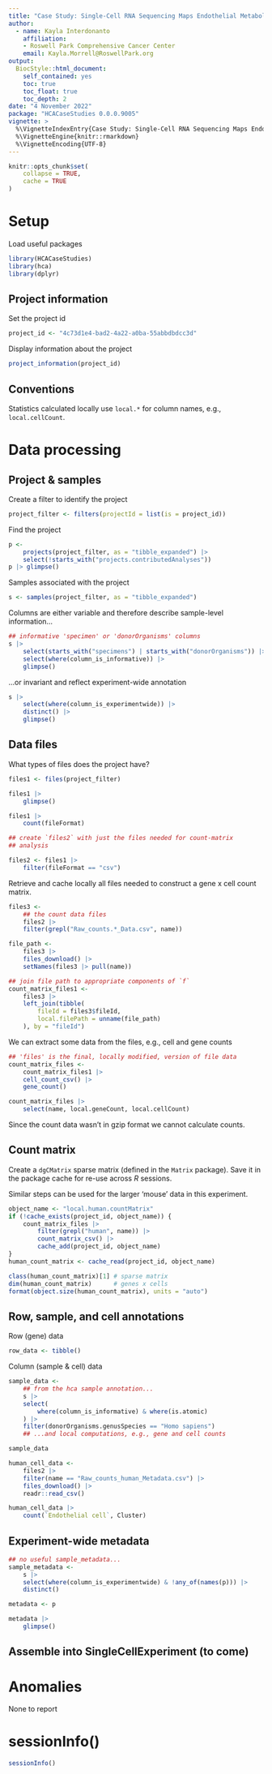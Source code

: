 ```yaml
---
title: "Case Study: Single-Cell RNA Sequencing Maps Endothelial Metabolic Plasticity in Pathological Angiogenesis"
author:
  - name: Kayla Interdonanto
    affiliation:
    - Roswell Park Comprehensive Cancer Center
    email: Kayla.Morrell@RoswellPark.org
output:
  BiocStyle::html_document:
    self_contained: yes
    toc: true
    toc_float: true
    toc_depth: 2
date: "4 November 2022"
package: "HCACaseStudies 0.0.0.9005"
vignette: >
  %\VignetteIndexEntry{Case Study: Single-Cell RNA Sequencing Maps Endothelial Metabolic Plasticity in Pathological Angiogenesis }
  %\VignetteEngine{knitr::rmarkdown}
  %\VignetteEncoding{UTF-8}
---
```


```r
knitr::opts_chunk$set(
    collapse = TRUE,
    cache = TRUE
)
```

# Setup

Load useful packages

```r
library(HCACaseStudies)
library(hca)
library(dplyr)
```

## Project information

Set the project id

```r
project_id <- "4c73d1e4-bad2-4a22-a0ba-55abbdbdcc3d"
```

Display information about the project

```r
project_information(project_id)
```

## Conventions

Statistics calculated locally use `local.*` for column names, e.g.,
`local.cellCount`.

# Data processing

## Project & samples

Create a filter to identify the project

```r
project_filter <- filters(projectId = list(is = project_id))
```

Find the project

```r
p <-
    projects(project_filter, as = "tibble_expanded") |>
    select(!starts_with("projects.contributedAnalyses"))
p |> glimpse()
```

Samples associated with the project

```r
s <- samples(project_filter, as = "tibble_expanded")
```

Columns are either variable and therefore describe sample-level
information...

```r
## informative 'specimen' or 'donorOrganisms' columns
s |>
    select(starts_with("specimens") | starts_with("donorOrganisms")) |>
    select(where(column_is_informative)) |>
    glimpse()
```

...or invariant and reflect experiment-wide annotation

```r
s |>
    select(where(column_is_experimentwide)) |>
    distinct() |>
    glimpse()
```

## Data files

What types of files does the project have?

```r
files1 <- files(project_filter)

files1 |>
    glimpse()

files1 |>
    count(fileFormat)

## create `files2` with just the files needed for count-matrix
## analysis

files2 <- files1 |>
    filter(fileFormat == "csv")
```

Retrieve and cache locally all files needed to construct a gene x cell
count matrix.

```r
files3 <-
    ## the count data files
    files2 |>
    filter(grepl("Raw_counts.*_Data.csv", name))

file_path <-
    files3 |>
    files_download() |>
    setNames(files3 |> pull(name))

## join file path to appropriate components of `f`
count_matrix_files1 <-
    files3 |>
    left_join(tibble(
        fileId = files3$fileId,
        local.filePath = unname(file_path)
    ), by = "fileId")
```

We can extract some data from the files, e.g., cell and gene counts

```r
## 'files' is the final, locally modified, version of file data
count_matrix_files <-
    count_matrix_files1 |>
    cell_count_csv() |>
    gene_count()

count_matrix_files |>
    select(name, local.geneCount, local.cellCount)
```

Since the count data wasn't in gzip format we cannot calculate counts.

## Count matrix

Create a `dgCMatrix` sparse matrix (defined in the `Matrix`
package). Save it in the package cache for re-use across _R_ sessions.

Similar steps can be used for the larger 'mouse' data in this
experiment.

<!--
add `eval = !nzchar(Sys.getenv("GITHUB_ACTIONS"))` if requires
more than 7 GB
-->

```r
object_name <- "local.human.countMatrix"
if (!cache_exists(project_id, object_name)) {
    count_matrix_files |>
        filter(grepl("human", name)) |>
        count_matrix_csv() |>
        cache_add(project_id, object_name)
}
human_count_matrix <- cache_read(project_id, object_name)

class(human_count_matrix)[1] # sparse matrix
dim(human_count_matrix)      # genes x cells
format(object.size(human_count_matrix), units = "auto")
```

## Row, sample, and cell annotations

Row (gene) data

```r
row_data <- tibble()
```

Column (sample & cell) data

```r
sample_data <-
    ## from the hca sample annotation...
    s |>
    select(
        where(column_is_informative) & where(is.atomic)
    ) |>
    filter(donorOrganisms.genusSpecies == "Homo sapiens")
    ## ...and local computations, e.g., gene and cell counts

sample_data
```

```r
human_cell_data <-
    files2 |>
    filter(name == "Raw_counts_human_Metadata.csv") |>
    files_download() |>
    readr::read_csv()

human_cell_data |>
    count(`Endothelial cell`, Cluster)
```

## Experiment-wide metadata

```r
## no useful sample_metadata...
sample_metadata <-
    s |>
    select(where(column_is_experimentwide) & !any_of(names(p))) |>
    distinct()

metadata <- p

metadata |>
    glimpse()
```

## Assemble into SingleCellExperiment (to come)

# Anomalies

None to report

# sessionInfo() {.unnumbered}

```r
sessionInfo()
```
